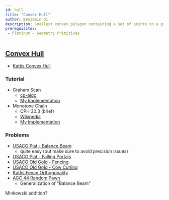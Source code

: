 ```yaml
---
id: hull
title: "Convex Hull"
author: Benjamin Qi
description: Smallest convex polygon containing a set of points on a grid.
prerequisites: 
 - Platinum - Geometry Primitives
---
```


## [Convex Hull](https://en.wikipedia.org/wiki/Convex_hull_algorithms)

 - [Kattis Convex Hull](https://open.kattis.com/problems/convexhull)

### Tutorial

 - Graham Scan
   - [cp-algo](https://cp-algorithms.com/geometry/grahams-scan-convex-hull.html)
   - [My Implementation](https://github.com/bqi343/USACO/blob/master/Implementations/content/geometry%20(13)/Polygons/ConvexHull2.h)
 - Monotone Chain
   - CPH 30.3 (brief)
   - [Wikipedia](https://en.wikibooks.org/wiki/Algorithm_Implementation/Geometry/Convex_hull/Monotone_chain)
   - [My Implementation](https://github.com/bqi343/USACO/blob/master/Implementations/content/geometry%20(13)/Polygons/ConvexHull%20(13.2).h)

### Problems

 - [USACO Plat - Balance Beam](http://www.usaco.org/index.php?page=viewproblem2&cpid=864)
   - quite easy (but make sure to avoid precision issues)
 - [USACO Plat - Falling Portals](http://www.usaco.org/index.php?page=viewproblem2&cpid=998)
 - [USACO Old Gold - Fencing](http://www.usaco.org/index.php?page=viewproblem2&cpid=534)
 - [USACO Old Gold - Cow Curling](http://www.usaco.org/index.php?page=viewproblem2&cpid=382)
 - [Kattis Fence Orthogonality](https://open.kattis.com/problems/fenceortho)
 - [AGC 44 Random Pawn](https://atcoder.jp/contests/agc044/tasks/agc044_e)
   - Generalization of "Balance Beam"

Minkowski addition?

